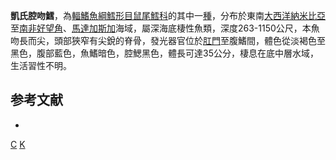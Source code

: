 {{Speciesbox
| taxon = Coelorinchus karrerae
| status = NE
| status_system = iucn3.1
| trend = unknow
| binomial_authority = [[Trunov|Trunov]], 1984
| synonyms = *''Caelorinchus karrerae'', Trunov, 1984
}}
'''凱氏腔吻鱈'''，為[[輻鰭魚綱|輻鰭魚綱]][[鱈形目|鱈形目]][[鼠尾鱈科|鼠尾鱈科]]的其中一[[種|種]]，分布於東南[[大西洋|大西洋]][[納米比亞|納米比亞]]至[[南非|南非]][[好望角|好望角]]、[[馬達加斯加|馬達加斯加]]海域，屬深海底棲性魚類，深度263-1150公尺，本魚吻長而尖，頭部狹窄有尖銳的脊骨，發光器官位於[[肛門|肛門]]至腹鰭間，體色從淡褐色至黑色，腹部藍色，魚鰭暗色，腔鰓黑色，體長可達35公分，棲息在底中層水域，生活習性不明。

==参考文献==
*{{FishBase_species|genus=Coelorinchus|species=karrerae|year=2015|month=11}}

{{taxonbar}}
[[Category:1984年描述的鱼类|C]]
[[Category:腔吻鱈屬|K]]